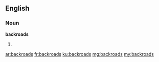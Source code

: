 ==English==

===Noun===
'''backroads'''

# {{plural of|backroad}}

[[ar:backroads]]
[[fr:backroads]]
[[ku:backroads]]
[[mg:backroads]]
[[my:backroads]]